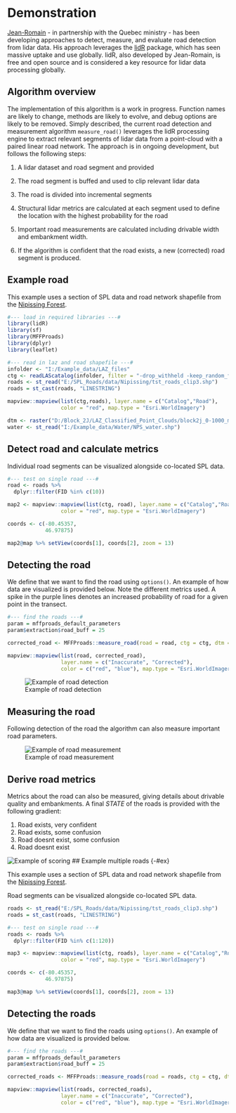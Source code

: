 # Demonstration {-#demo}

[Jean-Romain](#jrr) - in partnership with the Quebec ministry - has been developing approaches to detect, measure, and evaluate road detection from lidar data. His approach leverages the [lidR](https://github.com/Jean-Romain/lidR) package, which has seen massive uptake and use globally. lidR, also developed by Jean-Romain, is free and open source and is considered a key resource for lidar data processing globally. 

## Algorithm overview {-#alg}

The implementation of this algorithm is a work in progress. Function names are likely to change, methods are likely to evolve, and debug options are likely to be removed. Simply described, the current road detection and measurement algorithm `measure_road()` leverages the lidR processing engine to extract relevant segments of lidar data from a point-cloud with a paired linear road network. The approach is in ongoing development, but follows the following steps:

1. A lidar dataset and road segment and provided

2. The road segment is buffed and used to clip relevant lidar data

3. The road is divided into incremental segments

3. Structural lidar metrics are calculated at each segment used to define the location with the highest probability for the road

5. Important road measurements are calculated including drivable width and embankment width.

4. If the algorithm is confident that the road exists, a new (corrected) road segment is produced.

## Example road {-#ex}

This example uses a section of SPL data and road network shapefile from the [Nipissing Forest](-#nipissing).

```r
#--- load in required libraries ---#
library(lidR)
library(sf)
library(MFFProads)
library(dplyr)
library(leaflet)

#--- read in laz and road shapefile ---#
infolder <- "I:/Example_data/LAZ_files"
ctg <- readLAScatalog(infolder, filter = "-drop_withheld -keep_random_fraction 0.25")
roads <- st_read("E:/SPL_Roads/data/Nipissing/tst_roads_clip3.shp")
roads = st_cast(roads, "LINESTRING")


```
```r
mapview::mapview(list(ctg,roads), layer.name = c("Catalog","Road"),
                 color = "red", map.type = "Esri.WorldImagery")
```
```r
dtm <- raster("D:/Block_2J/LAZ_Classified_Point_Clouds/block2j_0-1000_metrics/dtm_section/merged_dtm_tst_crs.tif")
water <- st_read("I:/Example_data/Water/NPS_water.shp")

```

## Detect road and calculate metrics {-#detectandcalc}

Individual road segments can be visualized alongside co-located SPL data.

```r
#--- test on single road ---#
road <- roads %>%
  dplyr::filter(FID %in% c(10))

```

```r
map2 <- mapview::mapview(list(ctg, road), layer.name = c("Catalog","Road"),
                 color = "red", map.type = "Esri.WorldImagery")

coords <- c(-80.45357,
            46.97875)

map2@map %>% setView(coords[1], coords[2], zoom = 13)

```

## Detecting the road {-#detect}

We define that we want to find the road using `options()`. An example of how data are visualized is provided below. Note the different metrics used. A spike in the purple lines denotes an increased probability of road for a given point in the transect.

```r
#--- find the roads ---#
param = mffproads_default_parameters
param$extraction$road_buff = 25

corrected_road <- MFFProads::measure_road(road = road, ctg = ctg, dtm = dtm, water = water, param = param)
```
```r
mapview::mapview(list(road, corrected_road),
                 layer.name = c("Inaccurate", "Corrected"),
                 color = c("red", "blue"), map.type = "Esri.WorldImagery")

```

![Example of road detection](img/detect/detect.gif)

## Measuring the road {-#measure}

Following detection of the road the algorithm can also measure important road parameters.

![Example of road measurement](img/measure/measure.gif)

## Derive road metrics {-#metrics}

Metrics about the road can also be measured, giving details about drivable quality and embankments. A final _STATE_ of the roads is provided with the following gradient:

1. Road exists, very confident
2. Road exists, some confusion
3. Road doesnt exist, some confusion
4. Road doesnt exist


![Example of scoring](img/scoring_.jpg)
## Example multiple roads {-#ex}

This example uses a section of SPL data and road network shapefile from the [Nipissing Forest](-#nipissing).

Road segments can be visualized alongside co-located SPL data.

```r
roads <- st_read("E:/SPL_Roads/data/Nipissing/tst_roads_clip3.shp")
roads = st_cast(roads, "LINESTRING")
```
```r
#--- test on single road ---#
roads <- roads %>%
  dplyr::filter(FID %in% c(1:120))

```

```r
map3 <- mapview::mapview(list(ctg, roads), layer.name = c("Catalog","Road"),
                 color = "red", map.type = "Esri.WorldImagery")

coords <- c(-80.45357,
            46.97875)

map3@map %>% setView(coords[1], coords[2], zoom = 13)

```

## Detecting the roads {-#detect}

We define that we want to find the roads using `options()`. An example of how data are visualized is provided below.
```r
#--- find the roads ---#
param = mffproads_default_parameters
param$extraction$road_buff = 25

corrected_roads <- MFFProads::measure_roads(road = roads, ctg = ctg, dtm = dtm, water = water, param = param)
```
```r
mapview::mapview(list(roads, corrected_roads),
                 layer.name = c("Inaccurate", "Corrected"),
                 color = c("red", "blue"), map.type = "Esri.WorldImagery")

```
